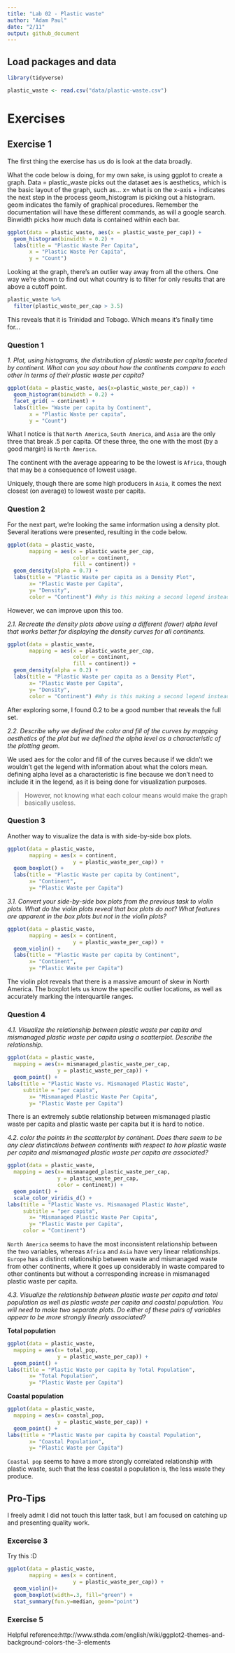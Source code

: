 ```yaml
---
title: "Lab 02 - Plastic waste"
author: "Adam Paul"
date: "2/11"
output: github_document
---
```


## Load packages and data

```r
library(tidyverse) 
```

```r
plastic_waste <- read.csv("data/plastic-waste.csv")
```

# Exercises

## Exercise 1

The first thing the exercise has us do is look at the data broadly.

What the code below is doing, for my own sake, is using ggplot to create a graph. 
  Data = plastic_waste picks out the dataset
  aes is aesthetics, which is the basic layout of the graph, such as...
  x= what is on the x-axis
  + indicates the next step in the process
  geom_histogram is picking out a histogram. geom indicates the family of graphical procedures.
    Remember the documentation will have these different commands, as will a google search.
  Binwidth picks how much data is contained within each bar.

```r
ggplot(data = plastic_waste, aes(x = plastic_waste_per_cap)) +
  geom_histogram(binwidth = 0.2) +
  labs(title = "Plastic Waste Per Capita",
       x = "Plastic Waste Per Capita",
       y = "Count")
```

Looking at the graph, there's an outlier way away from all the others. One way we're shown to find out what country
  is to filter for only results that are above a cutoff point.

```r
plastic_waste %>%
  filter(plastic_waste_per_cap > 3.5)
```

This reveals that it is Trinidad and Tobago. Which means it's finally time for...

### Question 1

*1. Plot, using histograms, the distribution of plastic waste per capita faceted by continent. What can you say about how the continents compare to each other in terms of their plastic waste per capita?*

```r
ggplot(data = plastic_waste, aes(x=plastic_waste_per_cap)) +
  geom_histogram(binwidth = 0.2) +
  facet_grid( ~ continent) +
  labs(title= "Waste per capita by Continent",
       x = "Plastic Waste per capita", 
       y = "Count")
```

What I notice is that `North America`, `South America`, and `Asia` are the only three that break .5 per capita.
  Of these three, the one with the most (by a good margin) is `North America`. 
  
The continent with the average appearing to be the lowest is `Africa`, though that may be a consequence of lowest usage.

Uniquely, though there are some high producers in `Asia`, it comes the next closest (on average) to lowest waste per capita.

### Question 2

For the next part, we're looking the same information using a density plot. Several iterations were presented, resulting in the code below.

```r
ggplot(data = plastic_waste, 
       mapping = aes(x = plastic_waste_per_cap, 
                     color = continent, 
                     fill = continent)) +
  geom_density(alpha = 0.7) +
  labs(title = "Plastic Waste per capita as a Density Plot",
       x= "Plastic Waste per Capita",
       y= "Density",
       color = "Continent") #Why is this making a second legend instead of replacing?
```

However, we can improve upon this too.

*2.1. Recreate the density plots above using a different (lower) alpha level that works better for displaying the density curves for all continents.*

```r
ggplot(data = plastic_waste, 
       mapping = aes(x = plastic_waste_per_cap, 
                     color = continent, 
                     fill = continent)) +
  geom_density(alpha = 0.2) +
  labs(title = "Plastic Waste per capita as a Density Plot",
       x= "Plastic Waste per Capita",
       y= "Density",
       color = "Continent") #Why is this making a second legend instead of replacing?
```

After exploring some, I found 0.2 to be a good number that reveals the full set.

*2.2. Describe why we defined the color and fill of the curves by mapping aesthetics of the plot but we defined the alpha level as a characteristic of the plotting geom.*

We used aes for the color and fill of the curves because if we didn't we wouldn't get the legend with information about what the colors mean. defining alpha level as a characteristic is fine because we don't need to include it in the legend, as it is being done for visualization purposes. 

> However, not knowing what each colour means would make the graph basically useless.

### Question 3

Another way to visualize the data is with side-by-side box plots.

```r
ggplot(data = plastic_waste, 
       mapping = aes(x = continent, 
                     y = plastic_waste_per_cap)) +
  geom_boxplot() +
  labs(title = "Plastic Waste per capita by Continent",
       x= "Continent",
       y= "Plastic Waste per Capita")
```


*3.1. Convert your side-by-side box plots from the previous task to violin plots. What do the violin plots reveal that box plots do not? What features are apparent in the box plots but not in the violin plots?*


```r
ggplot(data = plastic_waste, 
       mapping = aes(x = continent, 
                     y = plastic_waste_per_cap)) +
  geom_violin() +
  labs(title = "Plastic Waste per capita by Continent",
       x= "Continent",
       y= "Plastic Waste per Capita")
```

  
The violin plot reveals that there is a massive amount of skew in North America.
The boxplot lets us know the specific outlier locations, as well as accurately marking the interquartile ranges.


### Question 4

*4.1. Visualize the relationship between plastic waste per capita and mismanaged plastic waste per capita using a scatterplot. Describe the relationship.*

```r
ggplot(data = plastic_waste,
  mapping = aes(x= mismanaged_plastic_waste_per_cap,
                y = plastic_waste_per_cap)) +
  geom_point() +
labs(title = "Plastic Waste vs. Mismanaged Plastic Waste",
     subtitle = "per capita",
       x= "Mismanaged Plastic Waste Per Capita",
       y= "Plastic Waste per Capita")
```

  
There is an extremely subtle relationship between mismanaged plastic waste per capita and plastic waste per capita but it is hard to notice.
  
*4.2. color the points in the scatterplot by continent. Does there seem to be any clear distinctions between continents with respect to how plastic waste per capita and mismanaged plastic waste per capita are associated?*

```r
ggplot(data = plastic_waste,
  mapping = aes(x= mismanaged_plastic_waste_per_cap,
                y = plastic_waste_per_cap,
                color = continent)) +
  geom_point() +
  scale_color_viridis_d() +
labs(title = "Plastic Waste vs. Mismanaged Plastic Waste",
     subtitle = "per capita",
       x= "Mismanaged Plastic Waste Per Capita",
       y= "Plastic Waste per Capita",
     color = "Continent")
```

`North America` seems to have the most inconsistent relationship between the two variables, whereas `Africa` and `Asia` have very linear relationships. `Europe` has a distinct relationship between waste and mismanaged waste from other continents, where it goes up considerably in waste compared to other continents but without a corresponding increase in mismanaged plastic waste per capita.
  
*4.3. Visualize the relationship between plastic waste per capita and total population as well as plastic waste per capita and coastal population. You will need to make two separate plots. Do either of these pairs of variables appear to be more strongly linearly associated?*

**Total population**

```r
ggplot(data = plastic_waste,
  mapping = aes(x= total_pop,
                y = plastic_waste_per_cap)) +
  geom_point() +
labs(title = "Plastic Waste per capita by Total Population",
       x= "Total Population",
       y= "Plastic Waste per Capita")
```


**Coastal population**

```r
ggplot(data = plastic_waste,
  mapping = aes(x= coastal_pop,
                y = plastic_waste_per_cap)) +
  geom_point() +
labs(title = "Plastic Waste per capita by Coastal Population",
       x= "Coastal Population",
       y= "Plastic Waste per Capita")
```

  
`Coastal pop` seems to have a more strongly correlated relationship with plastic waste, such that the less
coastal a population is, the less waste they produce.

## Pro-Tips

I freely admit I did not touch this latter task, but I am focused on catching up and presenting quality work.

### Excercise 3

Try this :D
```r
ggplot(data = plastic_waste, 
       mapping = aes(x = continent, 
                     y = plastic_waste_per_cap)) +
  geom_violin()+
  geom_boxplot(width=.3, fill="green") +
  stat_summary(fun.y=median, geom="point") 
```


  
### Exercise 5 

Helpful reference:http://www.sthda.com/english/wiki/ggplot2-themes-and-background-colors-the-3-elements



